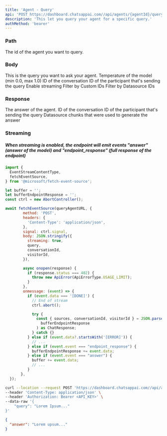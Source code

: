 ```yaml
---
title: 'Agent - Query'
api: 'POST https://dashboard.chatsappai.com//api/agents/{agentId}/query'
description: 'This let you query your agent for a specific query.'
authMethod: 'bearer'
---
```


### Path

<ParamField path="agentId" type="string" required>
  The id of the agent you want to query.
</ParamField>

### Body

<ParamField body="query" type="string" required>
  This is the query you want to ask your agent.
</ParamField>

<ParamField body="temperature" type="number" min="0.0" max="1.0">
  Temperature of the model (min 0.0, max 1.0)
</ParamField>

<ParamField body="conversationId" type="string">
  ID of the conversation
</ParamField>

<ParamField body="visitorId" type="string">
  ID of the participant that's sending the query
</ParamField>

<ParamField body="streaming" type="boolean">
  Enable streaming
</ParamField>

<ParamField body="filters" type="Filters Object">
  <Expandable title="properties">

<ParamField body="custom_ids" type="string array">
  Filter by Custom IDs
</ParamField>

<ParamField body="datasource_ids" type="string array">
  Filter by Datasource IDs
</ParamField>

  </Expandable>
</ParamField>

### Response

<ResponseField name="answer" type="string">
  The answer of the agent.
</ResponseField>
<ResponseField name="conversationId" type="string">
  ID of the conversation
</ResponseField>
<ResponseField name="visitorId" type="string">
  ID of the participant that's sending the query
</ResponseField>
<ResponseField name="sources" type="string">
  Datasource chunks that were used to generate the answer
</ResponseField>

### Streaming

##### When streaming is enabled, the endpoint will emit events "answer" (answer of the model) and "endpoint_response" (full response of the endpoint)

```js
import {
  EventStreamContentType,
  fetchEventSource,
} from '@microsoft/fetch-event-source';

let buffer = '';
let bufferEndpointResponse = '';
const ctrl = new AbortController();

await fetchEventSource(queryAgentURL, {
        method: 'POST',
        headers: {
          'Content-Type': 'application/json',
        },
        signal: ctrl.signal,
        body: JSON.stringify({
          streaming: true,
          query,
          conversationId,
          visitorId,
        }),

        async onopen(response) {
          if (response.status === 402) {
            throw new ApiError(ApiErrorType.USAGE_LIMIT);
          }
        },
        onmessage: (event) => {
          if (event.data === '[DONE]') {
            // End of stream
            ctrl.abort();

            try {
              const { sources, conversationId, visitorId } = JSON.parse(
                bufferEndpointResponse
              ) as ChatResponse;
            } catch {}
          } else if (event.data?.startsWith('[ERROR]')) {
            // ...
          } else if (event.event === "endpoint_response") {
            bufferEndpointResponse += event.data;
          } else if (event.event === "answer") {
            buffer += event.data;
            // ...
          }
       },
  });
```

<RequestExample>

```bash Example Request
curl --location --request POST 'https://dashboard.chatsappai.com//api/agents/<agentId>/query' \
--header 'Content-Type: application/json' \
--header 'Authorization: Bearer <API_KEY>' \
--data-raw '{
    "query": "Lorem Ipsum..."
}'
```

</RequestExample>

<ResponseExample>

```json Response
{
  "answer": "Lorem upsum..."
}
```

</ResponseExample>
